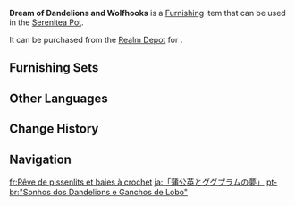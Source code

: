 {{Furnishing Infobox
|id             = 372488
|image          = Item Dream of Dandelions and Wolfhooks.png
|category       = Landform
|subcategory    = Large Shrub
|quality        = 3
|adeptal_energy = 20
|load           = 50
|reduced_load   = 50
|description    = A strange plant growing in the [[Veluriyam Mirage]], it appears as light as a balloon and to be nearly floating. In the eyes of visitors from [[Mondstadt]], the color is similar to that of a drink that combines [[dandelion]]s and [[Wolfhook Juice|wolfhook juice]], and they have a curious fruity smell. The floating ball-shaped structures at the top are hollow flower blossoms, and are not edible fruits, but they can produce sweet juice. However, in Veluriyam Mirage, they are considered ornamental, and are not to be picked.
|mention        = 
|blueprint      = 
|source1        = [[Realm Depot]]
}}
'''Dream of Dandelions and Wolfhooks''' is a [[Furnishing]] item that can be used in the [[Serenitea Pot]].

It can be purchased from the [[Realm Depot]] for {{Item|Realm Currency|30|x=80}}.

==Furnishing Sets==
{{Craft Usage|type=Furnishing Set}}

==Other Languages==
{{Other Languages
|en      = Dream of Dandelions and Wolfhooks
|zhs     = 「蒲公英与钩钩果的梦」
|zhs_rm  = 
|zht     = 「蒲公英與鉤鉤果的夢」
|zht_rm  = 
|zh_tl   = 
|ja      = 「蒲公英とググプラムの夢」
|ja_rm   = "Tanpopo to Gugupuramu no Yume"
|ja_tl   = "Dream of Dandelions and Wolfhooks"
|ko      = 「민들레와 고리고리 열매의 꿈」
|ko_rm   = 
|ko_tl   = 
|es      = Ensoñación diente de lobo
|es_tl   = Wolf Tooth Reverie
|fr      = Rêve de pissenlits et baies à crochet
|fr_tl   = Dream of Dandelions and {{Lex|Wolfhooks|fr}}
|ru      = Сон об одуванчиках и волчьих крюках
|ru_tl   = Dream of Dandelions and Wolfhooks
|th      = "ความฝันของ Dandelion และ Wolfhook"
|th_rm   = 
|th_tl   = 
|vi      = Giấc Mộng Của Bồ Công Anh Và Quả Móc Câu
|vi_tl   = 
|de      = „Ein Traum von Löwenzahn und Wolfshaken“
|de_tl   = "A Dream of Dandelion and Wolfhook"
|id      = Mimpi Dandelion dan Wolfhook
|id_tl   = Dream of Dandelion and Wolfhooks
|pt      = "Sonhos dos Dandelions e Ganchos de Lobo"
|pt_tl   = 
|tr      = Karahindiba ve Kurt Çengeli Rüyası
|tr_tl   = 
|it      = Sogno di denti di leone e Bacche uncinate
|it_tl   = 
}}

==Change History==
{{Change History|3.8}}

==Navigation==
{{Furnishing Navbox|exterior}}

[[fr:Rêve de pissenlits et baies à crochet]]
[[ja:「蒲公英とググプラムの夢」]]
[[pt-br:"Sonhos dos Dandelions e Ganchos de Lobo"]]
